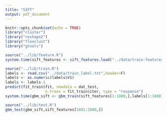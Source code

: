 ```yaml
---
title: "SIFT"
output: pdf_document
---
```


```r
knitr::opts_chunk$set(echo = TRUE)
library("cluster")
library("reshape2")
library("flexclust")
library("gtools")
```

```r
source("../lib/feature.R")
system.time(sift_features <- sift_features.load("../data/train-features",new_data = TRUE))

source("../lib/train.R")
labels <- read.csv("../data/train_label.txt",header=F)
labels <- as.numeric(labels$V1)
labels <- labels-1
predict(fit_train$fit, newdata = dat_test, 
                  n.trees = fit_train$iter, type = "response")
system.time(gbm_sift <- gbm_train(sift_features[1:1800,],labels[1:1800]))

source("../lib/test.R")
gbm_test(gbm_sift,sift_features[1801:2000,])
```